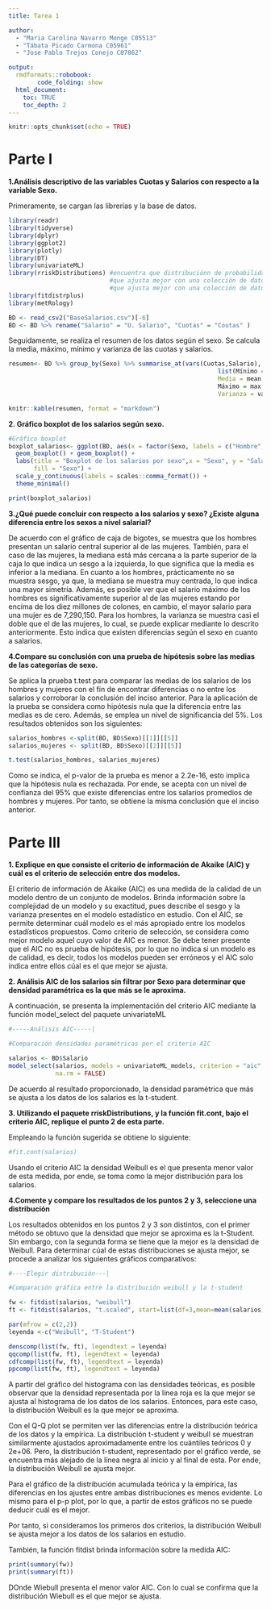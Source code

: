 ```yaml
---
title: Tarea 1

author:
  - "Maria Carolina Navarro Monge C05513"
  - "Tábata Picado Carmona C05961"
  - "Jose Pablo Trejos Conejo C07862"

output:
  rmdformats::robobook:
        code_folding: show
  html_document:
    toc: TRUE
    toc_depth: 2
---
```


```{=html}
<STYLE TYPE="text/css">
<!--
  .r {
    border: none;
    border-radius: 0px;
  }
  
  #TOC {
    font-size: 14pt;
    color: #ffa07a;
    margin: 4rem 0 4rem;
  }
  
  a:hover {
    color: #ffa07a;
  }
  
  a {
    color: #393d42;
  }
  th{
    font-weight: bold;
    background-color: #ffa07a;
  }
  table { 
    font-size: 8pt;
    font-family: Arial; 
    border-collapse: collapse;
  }
--->
</STYLE>
```
```r
knitr::opts_chunk$set(echo = TRUE)
```

# Parte I

**1.Análisis descriptivo de las variables Cuotas y Salarios con respecto a la variable Sexo.**

Primeramente, se cargan las librerías y la base de datos.

```r
library(readr)
library(tidyverse)
library(dplyr)
library(ggplot2)
library(plotly)
library(DT)
library(univariateML)
library(rriskDistributions) #encuentra que distribuciónn de probabilidades es la
                            #que ajusta mejor con una colección de datos.
                            #que ajusta mejor con una colección de datos.
library(fitdistrplus)
library(metRology)

BD <- read_csv2("BaseSalarios.csv")[-6]
BD <- BD %>% rename("Salario" = "U. Salario", "Cuotas" = "Coutas" )
```

Seguidamente, se realiza el resumen de los datos según el sexo. Se calcula la media, máximo, mínimo y varianza de las cuotas y salarios.

```r
resumen<- BD %>% group_by(Sexo) %>% summarise_at(vars(Cuotas,Salario), 
                                                          list(Mínimo = min,
                                                          Media = mean,
                                                          Máximo = max,
                                                          Varianza = var))

knitr::kable(resumen, format = "markdown")

```

**2. Gráfico boxplot de los salarios según sexo.**

```r
#Gráfico boxplot
boxplot_salarios<- ggplot(BD, aes(x = factor(Sexo, labels = c("Hombre", "Mujer")), y = Salario, fill= factor(Sexo, labels = c("Hombre", "Mujer")))) + 
  geom_boxplot() + geom_boxplot() +
  labs(title = "Boxplot de los salarios por sexo",x = "Sexo", y = "Salario", 
       fill = "Sexo") + 
  scale_y_continuous(labels = scales::comma_format()) +
  theme_minimal()

print(boxplot_salarios)

```

**3.¿Qué puede concluir con respecto a los salarios y sexo? ¿Existe alguna diferencia entre los sexos a nivel salarial?**

De acuerdo con el gráfico de caja de bigotes, se muestra que los hombres presentan un salario central superior al de las mujeres. También, para el caso de las mujeres, la mediana está más cercana a la parte superior de la caja lo que indica un sesgo a la izquierda, lo que significa que la media es inferior a la mediana. En cuanto a los hombres, prácticamente no se muestra sesgo, ya que, la mediana se muestra muy centrada, lo que indica una mayor simetría. Además, es posible ver que el salario máximo de los hombres es significativamente superior al de las mujeres estando por encima de los diez millones de colones, en cambio, el mayor salario para una mujer es de 7,290,150. Para los hombres, la varianza se muestra casi el doble que el de las mujeres, lo cual, se puede explicar mediante lo descrito anteriormente. Esto indica que existen diferencias según el sexo en cuanto a salarios.

**4.Compare su conclusión con una prueba de hipótesis sobre las medias de las categorías de sexo.**

Se aplica la prueba t.test para comparar las medias de los salarios de los hombres y mujeres con el fin de encontrar diferencias o no entre los salarios y corroborar la conclusión del inciso anterior. Para la aplicación de la prueba se considera como hipótesis nula que la diferencia entre las medias es de cero. Además, se emplea un nivel de significancia del 5%. Los resultados obtenidos son los siguientes:

```r
salarios_hombres <-split(BD, BD$Sexo)[[1]][[5]]
salarios_mujeres <- split(BD, BD$Sexo)[[2]][[5]]

t.test(salarios_hombres, salarios_mujeres)

```

Como se indica, el p-valor de la prueba es menor a 2.2e-16, esto implica que la hipótesis nula es rechazada. Por ende, se acepta con un nivel de confianza del 95% que existe diferencias entre los salarios promedios de hombres y mujeres. Por tanto, se obtiene la misma conclusión que el inciso anterior.

# Parte III

**1. Explique en que consiste el criterio de información de Akaike (AIC) y cuál es el criterio de selección entre dos modelos.**

El criterio de información de Akaike (AIC) es una medida de la calidad de un modelo dentro de un conjunto de modelos. Brinda información sobre la complejidad de un modelo y su exactitud, pues describe el sesgo y la varianza presentes en el modelo estadístico en estudio. Con el AIC, se permite determinar cuál modelo es el más apropiado entre los modelos estadísticos propuestos. Como criterio de selección, se considera como mejor modelo aquel cuyo valor de AIC es menor. Se debe tener presente que el AIC no es prueba de hipótesis, por lo que no indica si un modelo es de calidad, es decir, todos los modelos pueden ser erróneos y el AIC solo indica entre ellos cúal es el que mejor se ajusta.

**2. Análisis AIC de los salarios sin filtrar por Sexo para determinar que densidad paramétrica es la que más se le aproxima. **

A continuación, se presenta la implementación del criterio AIC mediante la función model_select del paquete univariateML 

```r
#-----Análisis AIC-----|

#Comparación densidades paramétricas por el criterio AIC

salarios <- BD$Salario
model_select(salarios, models = univariateML_models, criterion = "aic",
             na.rm = FALSE)
```

De acuerdo al resultado proporcionado, la densidad paramétrica que más se ajusta a los datos de los salarios es la t-student.

**3. Utilizando el paquete rriskDistributions, y la función fit.cont, bajo el criterio AIC, replique el punto 2 de esta parte.**

Empleando la función sugerida se obtiene lo siguiente:

```r
#fit.cont(salarios)
```
Usando el criterio AIC la densidad Weibull es el que presenta menor valor de esta medida, por ende, se toma como la mejor distribución para los salarios.


**4.Comente y compare los resultados de los puntos 2 y 3, seleccione una distribución**

Los resultados obtenidos en los puntos 2 y 3 son distintos, con el primer método se obtuvo que la densidad que mejor se aproxima es la t-Student. Sin embargo, con la segunda forma se tiene que la mejor es la densidad de Weibull. Para determinar cúal
de estas distribuciones se ajusta mejor, se procede a analizar los siguientes gráficos comparativos:

```r
#----Elegir distribución---|

#Comparación gráfica entre la distribución weibull y la t-student

fw <- fitdist(salarios, "weibull")
ft <- fitdist(salarios, "t.scaled", start=list(df=3,mean=mean(salarios),sd= sd(salarios)))

par(mfrow = c(2,2))
leyenda <-c("Weibull", "T-Student")

denscomp(list(fw, ft), legendtext = leyenda)
qqcomp(list(fw, ft), legendtext = leyenda)
cdfcomp(list(fw, ft), legendtext = leyenda)
ppcomp(list(fw, ft), legendtext = leyenda)
```

A partir del gráfico del histograma con las densidades teóricas, es posible observar
que la densidad representada por la línea roja es la que mejor se ajusta al histograma de los datos de los salarios. Entonces, para este caso, la distribución Weibull es la que mejor se aproxima.

Con el Q-Q plot se permiten ver las diferencias entre la distribución teórica de
los datos y la empírica. La distribución t-student y weibull se muestran similarmente ajustados aproximadamente entre los cuántiles teóricos 0 y 2e+06. Pero, la distribución t-student, representado por el gráfico verde, se encuentra más alejado de la línea negra al inicio y al final de esta. Por ende, la distribución Weibull se ajusta mejor.

Para el gráfico de la distribución acumulada teórica y la empírica, las diferencias en los ajustes entre ambas distribuciones es menos evidente. Lo mismo para el p-p plot, por lo que, a partir de estos gráficos no se puede deducir cuál es el mejor.

Por tanto, si consideramos los primeros dos criterios, la distribución Weibull 
se ajusta mejor a los datos de los salarios en estudio. 

También, la función fitdist brinda información sobre la medida AIC:
```r
print(summary(fw))
print(summary(ft))
```

DOnde Wiebull presenta el menor valor AIC. Con lo cual se confirma que la distribución Wiebull es el que mejor se ajusta.
